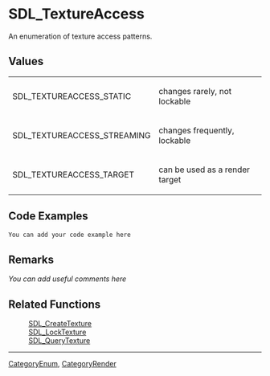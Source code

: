 
= SDL_TextureAccess =
An enumeration of texture access patterns.


== Values ==
{|
|SDL_TEXTUREACCESS_STATIC
|changes rarely, not lockable
|-
|SDL_TEXTUREACCESS_STREAMING
|changes frequently, lockable
|-
|SDL_TEXTUREACCESS_TARGET
|can be used as a render target
|}

== Code Examples ==
<syntaxhighlight lang='c++'>
You can add your code example here
</syntaxhighlight>

== Remarks ==
''You can add useful comments here''

== Related Functions ==
:[[SDL_CreateTexture]]
:[[SDL_LockTexture]]
:[[SDL_QueryTexture]]

----
[[CategoryEnum]], [[CategoryRender]]
